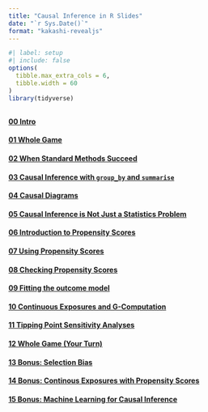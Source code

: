 ```yaml
---
title: "Causal Inference in R Slides"
date: "`r Sys.Date()`"
format: "kakashi-revealjs"
---
```


```r
#| label: setup
#| include: false
options(
  tibble.max_extra_cols = 6, 
  tibble.width = 60
)
library(tidyverse)
```

## {background-color="#23373B" .small}

#### [00 Intro](https://causal-inference-r-workshop.netlify.app/00-intro.html)
#### [01 Whole Game](https://causal-inference-r-workshop.netlify.app/01-causal_modeling_whole_game.html)
#### [02 When Standard Methods Succeed](https://causal-inference-r-workshop.netlify.app/02-when-standard-methods-succeed.html)
#### [03 Causal Inference with `group_by` and `summarise`](https://causal-inference-r-workshop.netlify.app/03-causal-inference-with-group-by-and-summarise.html)
#### [04 Causal Diagrams](https://causal-inference-r-workshop.netlify.app/04-dags.html)
#### [05 Causal Inference is Not Just a Statistics Problem](https://causal-inference-r-workshop.netlify.app/05-quartets.html)
#### [06 Introduction to Propensity Scores](https://causal-inference-r-workshop.netlify.app/06-pscores.html)
#### [07 Using Propensity Scores](https://causal-inference-r-workshop.netlify.app/07-using-pscores.html)
#### [08 Checking Propensity Scores](https://causal-inference-r-workshop.netlify.app/08-pscore-diagnostics.html)
#### [09 Fitting the outcome model](https://causal-inference-r-workshop.netlify.app/09-outcome-model.html)
#### [10 Continuous Exposures and G-Computation](https://causal-inference-r-workshop.netlify.app/10-continuous-g-comp.html)
#### [11 Tipping Point Sensitivity Analyses](https://causal-inference-r-workshop.netlify.app/11-tipr.html)
#### [12 Whole Game (Your Turn)](https://causal-inference-r-workshop.netlify.app/12-whole_game-2.html)
#### [13 Bonus: Selection Bias](https://causal-inference-r-workshop.netlify.app/13-bonus-selection-bias.html)
#### [14 Bonus: Continous Exposures with Propensity Scores](https://causal-inference-r-workshop.netlify.app/14-bonus-continuous-pscores.html)
#### [15 Bonus: Machine Learning for Causal Inference](https://causal-inference-r-workshop.netlify.app/15-bonus-ml-for-causal.html)


